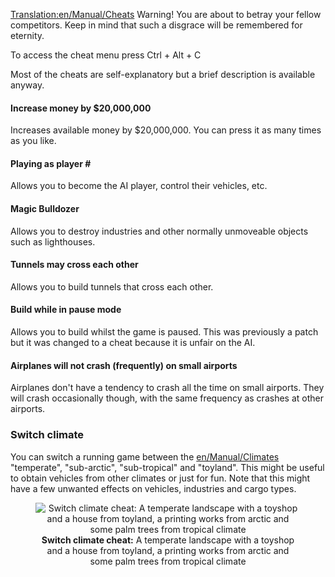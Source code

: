 [[Translation:en/Manual/Cheats]]
Warning! You are about to betray your fellow competitors. Keep in mind that such a disgrace will be remembered for eternity.


To access the cheat menu press Ctrl + Alt + C


Most of the cheats are self-explanatory but a brief description is available anyway.


====Increase money by $20,000,000====
Increases available money by $20,000,000. You can press it as many times as you like.


====Playing as player #====
Allows you to become the AI player, control their vehicles, etc.


====Magic Bulldozer====
Allows you to destroy industries and other normally unmoveable objects such as lighthouses.


====Tunnels may cross each other====
Allows you to build tunnels that cross each other.


====Build while in pause mode====
Allows you to build whilst the game is paused. This was previously a patch but it was changed to a cheat because it is unfair on the AI.


====Airplanes will not crash (frequently) on small airports====
Airplanes don't have a tendency to crash all the time on small airports. They will crash occasionally though, with the same frequency as crashes at other airports.

===Switch climate===
You can switch a running game between the [[en/Manual/Climates]] "temperate", "sub-arctic", "sub-tropical" and "toyland". This might be useful to obtain vehicles from other climates or just for fun. Note that this might have a few unwanted effects on vehicles, industries and cargo types.

<center>[[File:en/Manual/Switch climate.png|center|frame|'''Switch climate cheat:''' A temperate landscape with a toyshop and a house from toyland, a printing works from arctic and some palm trees from tropical climate]]</center>